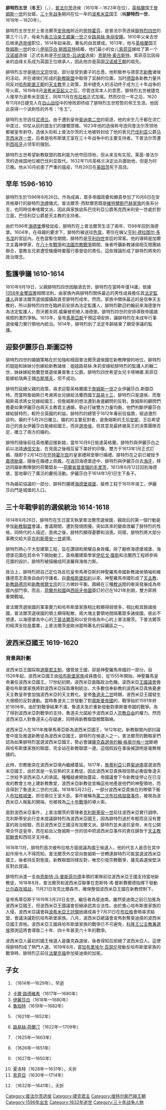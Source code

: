 {{Infobox royalty
| name        = 腓特烈五世
| image       = Kurfürst Friedrich V. von der Pfalz als König von Böhmen.jpg
| caption     = 加冕为波希米亚国王的腓特烈一世
| succession  = [[普法爾茨統治者列表|普法尔茨-锡门选侯]]
| reign       = 1610年9月19日－1623年2月23日
| predecessor = [[腓特烈四世_(普法爾茨)|腓特烈四世]]
| successor   = [[卡尔一世·路德维希_(普法尔茨)|卡尔一世·路德维希]]
| succession1 = [[捷克君主列表|波希米亚国王]]
| reign1      = 1619年8月26日－1620年11月8日
| coronation1 = {{death date and age|1619|11|4|1596|8|26}}
| birth_date  = {{birth date|1596|8|26}}
| birth_place = [[劳特霍芬|劳特霍芬]]
| death_date  = {{death date and age|1632|11|29|1596|8|26}}
| death_place = [[美因茲|美因茲]]
| spouse      = {{marriage|[[伊麗莎白·斯圖亞特|伊麗莎白·斯圖亞特]]|1613}}
| issue       = 普法爾茨王儲亨利·弗雷德里克<br>[[卡尔一世·路德维希_(普法尔茨)|卡尔一世·路德维希]]<br>[[伊麗莎白公主_(普法爾茨)|普法爾茨的伊麗莎白公主]]<br>[[萊茵河的魯普雷希特親王|萊茵河的魯普雷希特親王]]<br>莫里斯王子<br>路易絲公主<br>路德維希王子<br>西梅爾恩的帕拉丁伯爵愛德華<br>亨麗埃特·瑪麗公主<br>菲利普·弗雷德里克王子<br>夏洛特公主<br>[[索菲婭_(漢諾瓦選帝侯夫人)|漢諾瓦選帝侯夫人索菲婭]]<br>古斯塔夫·阿道夫王子
| house       = [[維特爾斯巴赫王朝|維特爾斯巴赫王朝]]
| father      = [[腓特烈四世_(普法爾茨)|普法爾茨選侯腓特烈四世]]
| mother      = [[拿騷的路易絲·朱麗安娜|拿騷的路易絲·朱麗安娜]]
}}

'''腓特烈五世（冬王）'''（{{lang-de|Friedrich V der Winterkönig}}，{{bd|1596年|8月26日|1632年|11月29日|Friedrich V}}），[[普法尔茨|普法尔茨]]选侯（1610年－1623年在位），[[英格蘭|英格蘭]]国王[[詹姆斯一世_(英格蘭)|詹姆斯一世]]的女婿，[[三十年战争|三十年战争]]期间在位一年的[[波希米亚|波希米亚]]国王（稱'''腓特烈一世'''，1619年－1620年）。

腓特烈五世生於上普法爾茨[[安貝格|安貝格]]附近的[[劳特霍芬|劳特霍芬]]，是普法尔茨选侯[[腓特烈四世_(普法尔茨)|腓特烈四世]]的第三个儿子，母亲为[[荷蘭君主列表|奥兰治亲王]][[沉默者威廉|威廉一世]]之女[[拿騷的路易絲·朱麗安娜|路易絲·朱丽安娜]]。1610年父亲去世后继承[[选帝侯|选帝侯]]职位，1614年起亲政。著名的{{le|海德堡花園|Hortus Palatinus}}由其建成。1613年，他与[[英格蘭|英格蘭]]国王[[詹姆斯一世_(英格蘭)|詹姆斯一世]]的女儿[[伊丽莎白·斯图亚特|伊丽莎白·斯图亚特]]结婚，他们最小的女儿[[汉诺威选帝侯夫人索菲娅|索菲亚]]嫁给了第一个[[汉诺威|汉诺威]]选侯（正式名称是[[不伦瑞克-吕讷堡|不伦瑞克-吕讷堡]]选侯）[[恩斯特·奥古斯特|恩斯特·奥古斯特]]，索菲亚后因母亲的血缘关系成为英国王位继承人，因此他亦是英国[[汉诺威王朝|汉诺威王朝]]的祖先。

腓特烈五世是[[喀尔文宗|喀尔文宗]]信徒。部分是受到妻子的怂恿，他积极参与德意志[[新教|新教]]诸侯的活动，并在诸侯们形成的[[1608年新教联盟|新教联盟]]中取得了显赫的位置。当时[[德国|德国]]各新教力量共同反对[[哈布斯堡王朝|哈布斯堡王朝]]的[[天主教|天主教]]至上政策，其中捷克人的活动终于成为三十年战争的导火索。1619年8月[[波希米亚起义|波希米亚起义]]之后，尽管违背本人的意愿，腓特烈五世被捷克人推举为波希米亚国王，同年11月在[[布拉格|布拉格]]正式加冕。然而仅仅一年之后，1620年11月8日捷克人在[[白山战役|白山战役]]中的惨败即终结了腓特烈五世短暂的帝王生涯。他因此获得一个讽刺性的外号：“冬王”。

腓特烈五世逃往[[尼德兰|尼德兰]]。由于遭到皇帝[[斐迪南二世_(神圣罗马帝国)|斐迪南二世]]的驱逐，他的余生几乎都在流亡中度过，仰仗从前的盟友们的慷慨馈赠。1623年他的选侯称号连同普法尔茨领地都被皇帝剥夺。选侯头衔和上普法尔茨的土地被转封给了他的表兄[[巴伐利亚|巴伐利亚]]公爵[[马克西米连一世_(巴伐利亚选侯)|马克西米连一世]]，后者是哈布斯堡王室在三十年战争中的主要支持者。下普法尔茨遭到[[西班牙|西班牙]]占领军的搜刮。

腓特烈五世希望新教联盟的胜利能为他夺回领地，但从来没有实现。莱茵-普法尔茨的选侯国地位被巴伐利亚取代。1632年11月英格兰决定出兵援助他，但是为时已晚。他从10月初患了严重的瘟疫，11月29日在[[美因茨|美因茨]]死于高烧。

== 早年 1596-1610 ==
腓特烈生於1596年8月26日。作為{{le|普法尔茨-锡门家族|House of Palatinate-Simmern}}成員，眾多帝國政要和顯貴參加了10月6日在安貝格舉行的腓特烈[[洗禮|洗禮]]儀式。普法爾茨-西默爾恩既是[[维特尔斯巴赫王朝|維特爾斯巴赫家族]]的長系分支，也同時信奉喀爾文派，因此與家族幼系巴伐利亞公爵馬克西米利安一世處於對立面，巴伐利亞公爵是天主教的支持者。

由於1596年[[海德堡|海德堡]]爆發鼠疫，腓特烈在上普法爾茨生活了兩年，1598年回到海德堡。1604年，在母親的要求下，腓特烈被送往[[色當_(阿登省)|色當]]，寄住在姨父{{le|布永公爵|Duke of Bouillon}}[[亨利·德拉图尔·多韦涅|亨利·德拉图尔·多韦涅]]的宮廷內。在色當暫住期間，腓特烈是[[亨利四世_(法兰西)|亨利四世]]宮廷的常客。他的導師是加爾文主義神學家{{le|丹尼爾·帝勒努斯|Daniel Tilenus}}，在[[八十年戰爭|八十年戰爭]]和[[法國宗教戰爭|法國宗教戰爭]]期間，後者呼籲新教諸侯相互間團結聯合，當教友兄弟遭受騷擾時要履行基督徒的責任。這些理論形成了腓特烈將來的政治理念。

== 監護爭議 1610-1614 ==
1610年9月19日，父親腓特烈四世因酗酒去世，腓特烈在當時年僅14歲。依據[[1356年金璽詔書|1356年金璽詔書]]相關法則，由家族內與腓特烈關係最近的男性成員擔任其[[法定監護人|法定監護人]]與普法爾茨選侯國攝政直至腓特烈成年。然而，家族中關係最近的是信奉天主教的{{le|普法爾茨-諾伊堡伯爵沃爾夫岡·威廉|Wolfgang Wilhelm, Count Palatine of Neuburg}}，所以腓特烈四世在臨終前安排{{le|普法爾茨-茨魏布吕肯伯爵約翰二世|John II, Count Palatine of Zweibrücken}}為法定監護人，腓特烈歡迎約翰前來海德堡作為法定監護人，而沃爾夫岡.威廉被拒絕入海德堡。腓特烈四世的安排導致帝國諸侯間的激烈爭執。1613年，皇帝[[马蒂亚斯_(神圣罗马帝国皇帝)|馬蒂亞斯]]干預這項安排，讓腓特烈在未成年行事選侯權力實行領地內統治。1614年，腓特烈到了法定年齡結束了頗受爭議的監護。

== 迎娶伊麗莎白.斯圖亞特 ==
腓特烈四世的婚姻策略在於加強和穩固普法爾茨選侯國在新教陣營的地位，腓特烈的姐姐和妹妹分別嫁給新教諸侯：姐姐路易絲.朱莉安嫁給腓特烈的監護人約翰二世，妹妹{{le|伊麗莎白·夏洛特|Elizabeth Charlotte of the Palatinate, Electress of Brandenburg}}嫁給勃蘭登堡選侯兼普魯士公爵{{le|勃蘭登堡選侯格奧爾格·威廉|George William, Elector of Brandenburg|奧爾格·威廉}}。腓特烈四世希望女兒卡塔琳娜.索菲亞能嫁給瑞典王儲[[古斯塔夫二世·阿道夫|古斯塔夫]]，但不成功。

腓特烈延續父親的政策，尋求迎娶英格蘭國王[[詹姆士六世及一世|詹姆斯一世]]之女伊麗莎白.斯圖亞特。而當時詹姆斯已考慮將女兒嫁給法蘭西國王[[路易十三|路易十三]]，腓特烈只是選侯，而詹姆斯尋求將女兒嫁給國王，但詹姆斯的想法遭到身邊顧問的反對。詹姆斯的顧問們擔憂如果伊麗莎白與天主教君主通婚，勢必打破雙方力量均衡，他們判斷伊麗莎白嫁給腓特烈，較符合英國的利益。腓特烈的總管{{le|漢斯·邁恩哈德·馮·紹姆貝格|Hans Meinhard von Schönberg}}于1612年春前往倫敦，經過激烈談判，婚約于5月26日確立。婚約的主要反對者，是詹姆斯的王后[[丹麥的安妮|安妮]]，王后希望自己的長女伊麗莎白能嫁給國王，而非[[選帝侯|選帝侯]]，但其意見最終被英王的決策團隊否定，確立了兩方的婚約。

腓特烈隨後前往英格蘭迎接新娘，當年10月6日抵達英格蘭。腓特烈與伊麗莎白之前以法語[[通信交友|通信交友]]，在見面之後相互留下美好的印像，雙方于1613年1月正式訂婚，隨即于2月14日在[[怀特霍尔宫|怀特霍尔宫]]的皇家禮拜堂舉行婚禮。腓特烈在之前已被授予[[嘉德勛章|嘉德勛章]]，隨後在婚禮上佩戴。在返回海德堡途中，腓特烈與伊麗莎白去[[海牙|海牙]]，拜訪同屬新教陣營的荷蘭盟友──[[荷蘭省督|荷蘭省督]][[拿騷的毛里茨|拿騷的毛里茨]]，1613年6月12日回到海德堡，當地舉行了廣泛的慶祝活動。伊麗莎白于1614年1月1日生下長子{{le|亨利·腓特烈|Henry Frederick, Hereditary Prince of the Palatinate}}。

作為婚前協議的一部分，腓特烈擴建[[海德堡城堡|海德堡城堡]]，裝修工程于1615年竣工，伊麗莎白門是城堡的入口。

== 三十年戰爭前的選侯統治 1614-1618 ==
1614年8月26日，腓特烈在生日當天執掌普法爾茨選侯國，親政后的第一個行動是參加[[新教聯盟|新教聯盟]]會議，會議期間，遭到發燒困擾。突如其來的變故改編了腓特烈的性格，同時代的人描述，患病之後，腓特烈顯得憂鬱和沮喪。同樣，腓特烈將大部分事務交給大臣[[克里斯蒂安一世_(安哈特-貝恩堡)|克利斯蒂安一世]]處理。

腓特烈熱心于大型建築工程，旨在讚頌和榮耀自身政權。除了翻修海德堡城堡，海德堡花園在其命令下開始動工，英格蘭建築學家[[伊尼戈·瓊斯|伊尼戈·瓊斯]]和法蘭西工程師{{le|所羅門·德·高斯|Salomon de Caus}}參與花園的設計。腓特烈被描繪成阿波羅與海格力斯。

政治上，腓特烈把自己定位為反抗皇帝馬蒂亞斯的神聖羅馬帝國新教諸侯領袖和維護德意志貴族自由的守護者。自[[奧格斯堡和約|奧格斯堡和約]]以來，神聖羅馬帝國形成了[[天主教|天主教]]、[[新教|新教]][[路德宗|路德宗]]和[[新教|新教]][[喀爾文宗|喀爾文宗]]的三方微妙平衡。圍繞在三種[[教派|教派]]間的衝突發展成為帝國內部鬥爭。而且，[[荷蘭共和國|荷蘭共和國]]與[[西班牙帝國|西班牙帝國]]簽訂的{{le|十二年停戰協定|Twelve Years' Truce}}已在1621年到期，雙方即將重開戰端。

普法爾茨選侯國的軍事實力和哈布斯堡家族相比較顯得弱很多，相比較其餘諸侯國，普法爾茨選侯國的領土顯得鬆散，兩大塊主要領地間隔著眾多諸侯國，彼此不想連，以海德堡為中心的[[莱茵兰-普法尔茨|下普法爾茨]]和以安貝格為中心的上普法爾茨。下普法爾茨的經濟支柱是農業，上普法爾茨是歐洲當時著名的採礦區之一。

== 波西米亞國王 1619-1620 ==
=== 背景與計劃 ===
波西米亞王國採取[[選舉君主制|選舉君主制]]，儘管是王國，卻是神聖羅馬帝國的一部分。自1526年起，波西米亞國王由[[哈布斯堡家族|哈布斯堡家族]]成員擔任，從1555年開始，神聖羅馬皇帝兼任波西米亞國王。17世紀初期，波西米亞面臨政治危機。波西米亞[[领域等级|王國議會]]擔憂哈布斯堡家族將對波西米亞採取專制統治，大多數信奉新教的波西米亞貴族憂慮天主教皇帝會加強波西米亞的天主教化。皇帝[[鲁道夫二世_(神圣罗马帝国)|魯道夫二世]]時期，波西米亞王國發生大規模的反對運動。當時魯道夫二世發動了對[[奧斯曼帝國|奧斯曼帝國]]的{{le|土耳其长战|Long Turkish War|長時間戰爭}}，戰爭始於1591年終於1606年。由於對戰爭結果不滿，魯道夫急於重新發動對奧斯曼帝國的戰爭。為了得到波西米亞對戰爭的支持，魯道夫允諾給予波西米亞人[[宗教自由|宗教自由]]的權力。然而波西米亞人對魯道夫心存疑慮，同時與新教聯盟頻繁聯絡。

波西米亞人在1611年推舉馬蒂亞斯為波西米亞國王，1612年初，新教聯盟內部討論會中提及推選新教徒為波西米亞國王，腓特烈在候選人之一。普法爾茨的戰略家們認為如果腓特烈當選波西米亞國王，勢必會讓[[萨克森选侯与国王列表|薩克森選帝]][[约翰·格奥尔格一世|约翰·格奥尔格一世]]斷絕與哈布斯堡家族的聯盟，完全站在新教聯盟一邊。這個假設在事後被證明是毫無根據的。

此時，宗教衝突在波西米亞境內繼續蔓延。1617年，[[施蒂利亞公國|施蒂利亞]]公爵[[斐迪南二世_(神圣罗马帝国)|斐迪南]]當選波西米亞國王，由於其是一名狂熱的天主教徒，因此波西米亞貴族相信勢必撕毀魯道夫二世給予波西米亞人的承諾。種種疑慮開始蔓延，帝國議會下令新教徒停止在已沒收的教會土地上建新教教堂，波西米亞新教徒宣稱這些地產是他們的神聖領地，而且得到了魯道夫二世的允諾。1618年5月23日，一部分波西米亞貴族在{{le|因德里赫·马提亚斯·特隆|Jindřich Matyáš Thurn}}的帶領下衝入[[布拉格城堡|布拉格城堡]]，抓住兩位王室大臣。事件被稱為[[布拉格拋窗事件|第二次布拉格拋窗事件]]，被視為波西米亞人叛亂的開端，也被視為[[三十年戰爭|三十年戰爭]]的導火索。

面對波西米亞事件，上普法爾茨的管理者[[克里斯蒂安一世_(安哈特-貝恩堡)|克利斯蒂安一世]]前往波西米亞實行調停。克利斯蒂安此行並未提議腓特烈為波西米亞國王，因為腓特烈過於年輕而且沒有豐富的政治經驗，而且波西米亞王國沒有加爾文派。腓特烈並未違抗皇帝，未在公開場合忤逆皇帝，而在給岳父詹姆斯一世的信中把波西米亞事件的責任歸咎于[[天主教|天主教]][[耶穌會|耶穌會]]和西班牙支持者。

1618年11月，腓特烈首次被布拉格方面提議為國王候選人，他的代言人是否在其中起作用令人不得而知。普法爾茨外交官{{le|克里斯托弗·馮·多納|Christopher von Dohna}}向詹姆斯一世轉達腓特烈可能當選波西米亞國王，後者持反對態度。新教聯盟同樣反對，唯恐引發宗教戰爭，薩克森選侯堅決反對此提議。

腓特烈派遣一支由[[恩斯特·冯·曼斯菲尔德|恩斯特·冯·曼斯菲尔德]]率領的軍隊前往波西米亞王國支持當地新教徒，1618年8月，普法爾茨和波西米亞聯軍在恩斯特·馮·曼斯費爾德指揮下發動[[比尔森攻城战|比尔森攻城战]]，11月21日攻克比爾森市，確保整個波西米亞王國在新教控制下。

皇帝馬蒂亞斯于1619年3月20日去世，繼任者為斐迪南，雖然斐迪南之前已加冕為波西米亞國王，但波西米亞王國議會拒絕承認其合法性。由於擔心哈布斯堡家族的入侵，波西米亞議會與[[波希米亞王冠領地|波希米亞王冠領地]]諸成員于7月31日在[[布拉格|布拉格]]會晤尋求結盟，會議決議對抗哈布斯堡家族。八月，波西米亞總議會宣佈剝奪斐迪南的波西米亞國王資格。波西米亞王國與哈布斯堡家族的戰爭已不可避免，[[科隆总主教|科隆王公主教兼選侯]]{{le|巴伐利亚的斐迪南|Ferdinand of Bavaria (bishop)|斐迪南}}預測這將會導致二十年、四十年甚至六十年的戰爭。

波西米亞人最初的國王候選人是薩克森選侯，後者得知后拒絕了波西米亞人。這使得腓特烈成了熱門人選，1619年8月，當[[加布里埃尔·百瑟伦|加布里埃尔·百瑟伦]]發動反哈布斯堡家族的戰爭時，腓特烈正前往[[法蘭克福|法蘭克福]]參加斐迪南的加冕。

== 子女 ==
# {{le|普法爾茨的海因里希·腓特烈|Henry Frederick, Hereditary Prince of the Palatinate|海因里希·腓特烈}}（1614年—1629年），早逝
# [[卡爾一世·路德維希|卡爾·路德維希]]（1617年—1680年）
# [[伊麗莎白公主_(普法爾茨)|伊麗莎白]]（1618年—1680年）
# [[萊茵河的魯珀特親王|魯珀特]]（1619年—1682年）
# {{le|普法爾茨的莫里茲|Maurice of the Palatinate|莫里茲}}（1621年—1652年）
# [[普法爾茨的路易絲·荷蘭汀|路易絲·荷蘭汀]]（1622年—1709年）
# {{le|普法爾茨的愛德華|Edward, Count Palatine of Simmern|愛德華}}（1625年—1663年）
# {{le|普法爾茨的亨麗埃特·瑪麗|Henriette Marie of the Palatinate|亨麗埃特·瑪麗}}（1626年—1651年）
# {{le|普法爾茨的菲利普·腓特烈|Philip Frederick of the Palatinate|菲利普·腓特烈}}（1627年—1650年）
# 夏洛特（1628年—1631年），夭折
# [[索菲_(汉诺威选侯夫人)|索菲亞]]（1630年—1714年）
# {{le|普法爾茨的古斯塔夫·阿道夫|Gustavus Adolphus of the Palatinate|古斯塔夫·阿道夫}}（1632年—1641年），夭折

{{Authority control}}
{{DEFAULTSORT: Frederick}}
[[Category:普法尔茨选侯|Category:普法尔茨选侯]]
[[Category:捷克君主|Category:捷克君主]]
[[Category:维特尔斯巴赫王朝|Category:维特尔斯巴赫王朝]]
[[Category:1596年出生|Category:1596年出生]]
[[Category:1632年逝世|Category:1632年逝世]]
[[Category:三十年战争人物|Category:三十年战争人物]]